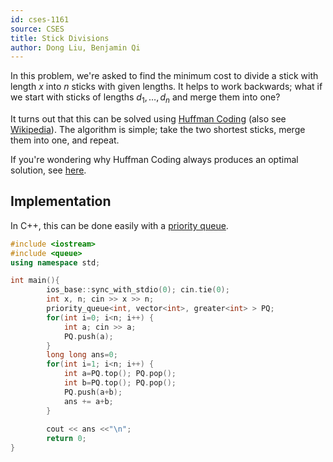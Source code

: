 ```yaml
---
id: cses-1161
source: CSES
title: Stick Divisions
author: Dong Liu, Benjamin Qi
---
```


In this problem, we're asked to find the minimum cost to divide a stick with length $x$ into $n$ sticks with given lengths. It helps to work backwards; what if we start with sticks of lengths $d_1,\ldots,d_n$ and merge them into one?

It turns out that this can be solved using [Huffman Coding](https://usaco.guide/CPH.pdf#page=73) (also see [Wikipedia](https://en.wikipedia.org/wiki/Huffman_coding#Basic_technique)). The algorithm is simple; take the two shortest sticks, merge them into one, and repeat.

If you're wondering why Huffman Coding always produces an optimal solution, see [here](https://ocw.mit.edu/courses/electrical-engineering-and-computer-science/6-02-introduction-to-eecs-ii-digital-communication-systems-fall-2012/readings/MIT6_02F12_chap03.pdf#page=6).

## Implementation

<LanguageSection>
    
<CPPSection>

In C++, this can be done easily with a [priority queue](http://www.cplusplus.com/reference/queue/priority_queue/).

```cpp
#include <iostream>
#include <queue>
using namespace std;

int main(){
		ios_base::sync_with_stdio(0); cin.tie(0);
		int x, n; cin >> x >> n;
		priority_queue<int, vector<int>, greater<int> > PQ;
		for(int i=0; i<n; i++) {
			int a; cin >> a;
			PQ.push(a);
		}
		long long ans=0;
		for(int i=1; i<n; i++) {
			int a=PQ.top(); PQ.pop();
			int b=PQ.top(); PQ.pop();
			PQ.push(a+b);
			ans += a+b;
		}
		
		cout << ans <<"\n";    
		return 0;
}
```
</CPPSection>

</LanguageSection>
